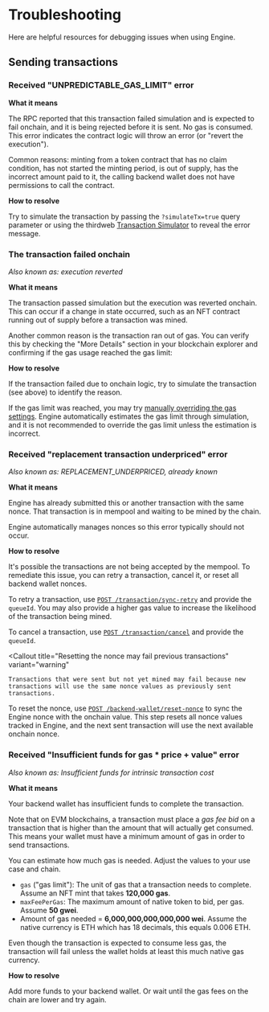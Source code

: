 
# Troubleshooting

Here are helpful resources for debugging issues when using Engine.

## Sending transactions

### Received "UNPREDICTABLE_GAS_LIMIT" error

**What it means**

The RPC reported that this transaction failed simulation and is expected to fail onchain, and it is being rejected before it is sent. No gas is consumed. This error indicates the contract logic will throw an error (or "revert the execution").

Common reasons: minting from a token contract that has no claim condition, has not started the minting period, is out of supply, has the incorrect amount paid to it, the calling backend wallet does not have permissions to call the contract.

**How to resolve**

Try to simulate the transaction by passing the `?simulateTx=true` query parameter or using the thirdweb [Transaction Simulator](https://thirdweb.com/tools/transaction-simulator) to reveal the error message. 

### The transaction failed onchain

*Also known as: execution reverted*

**What it means**

The transaction passed simulation but the execution was reverted onchain. This can occur if a change in state occurred, such as an NFT contract running out of supply before a transaction was mined.

Another common reason is the transaction ran out of gas. You can verify this by checking the "More Details" section in your blockchain explorer and confirming if the gas usage reached the gas limit:

<DocImage
	src={OutOfGasImage}
	alt="Out of gas"
	className="max-w-[500px] mx-auto"
/>

**How to resolve**

If the transaction failed due to onchain logic, try to simulate the transaction (see above) to identify the reason.

If the gas limit was reached, you may try [manually overriding the gas settings](https://portal.thirdweb.com/engine/features/contracts#override-gas-settings). Engine automatically estimates the gas limit through simulation, and it is not recommended to override the gas limit unless the estimation is incorrect.

### Received "replacement transaction underpriced" error

*Also known as: REPLACEMENT_UNDERPRICED, already known*

**What it means**

Engine has already submitted this or another transaction with the same nonce. That transaction is in mempool and waiting to be mined by the chain.

Engine automatically manages nonces so this error typically should not occur.

**How to resolve**

It's possible the transactions are not being accepted by the mempool. To remediate this issue, you can retry a transaction, cancel it, or reset all backend wallet nonces.

To retry a transaction, use [`POST /transaction/sync-retry`](https://redocly.github.io/redoc/?url=https://demo.web3api.thirdweb.com/json#tag/Transaction/operation/syncRetry) and provide the `queueId`. You may also provide a higher gas value to increase the likelihood of the transaction being mined.

To cancel a transaction, use [`POST /transaction/cancel`](https://redocly.github.io/redoc/?url=https://demo.web3api.thirdweb.com/json#tag/Transaction/operation/cancel) and provide the `queueId`.


<Callout
    title="Resetting the nonce may fail previous transactions"
	variant="warning"
>
    Transactions that were sent but not yet mined may fail because new transactions will use the same nonce values as previously sent transactions.
</Callout>

To reset the nonce, use [`POST /backend-wallet/reset-nonce`](https://redocly.github.io/redoc/?url=https://demo.web3api.thirdweb.com/json#tag/Backend-Wallet/operation/resetNonces) to sync the Engine nonce with the onchain value. This step resets all nonce values tracked in Engine, and the next sent transaction will use the next available onchain nonce.

### Received "Insufficient funds for gas * price + value" error

*Also known as: Insufficient funds for intrinsic transaction cost*

**What it means**

Your backend wallet has insufficient funds to complete the transaction.

Note that on EVM blockchains, a transaction must place a *gas fee bid* on a transaction that is higher than the amount that will actually get consumed. This means your wallet must have a minimum amount of gas in order to send transactions.

You can estimate how much gas is needed. Adjust the values to your use case and chain.
- `gas` ("gas limit"): The unit of gas that a transaction needs to complete. Assume an NFT mint that takes **120,000 gas**.
- `maxFeePerGas`: The maximum amount of native token to bid, per gas. Assume **50 gwei**.
- Amount of gas needed = **6,000,000,000,000,000 wei**. Assume the native currency is ETH which has 18 decimals, this equals 0.006 ETH.

Even though the transaction is expected to consume less gas, the transaction will fail unless the wallet holds at least this much native gas currency.

**How to resolve**

Add more funds to your backend wallet. Or wait until the gas fees on the chain are lower and try again.